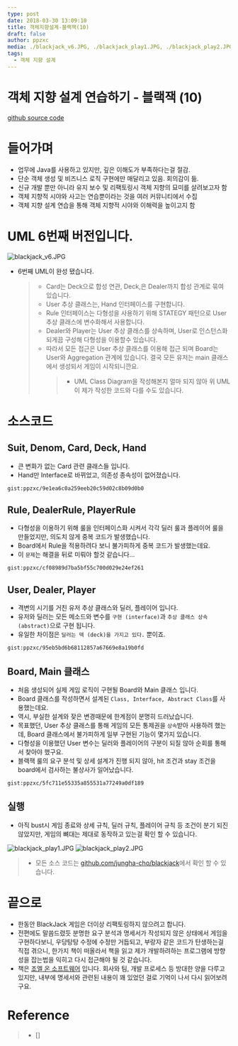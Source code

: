 ```yaml
---
type: post
date: 2018-03-30 13:09:10
title: 객체지향설계-블랙잭(10)
draft: false
author: ppzxc
media: ./blackjack_v6.JPG, ./blackjack_play1.JPG, ./blackjack_play2.JPG
tags:
  - 객체 지향 설계
---
```


# 객체 지향 설계 연습하기 - 블랙잭 (10)

[github source code](https://github.com/JungHa-Cho/BlackJack)

# 들어가며

- 업무에 Java를 사용하고 있지만, 깊은 이해도가 부족하다는걸 절감.
- 단순 객체 생성 및 비즈니스 로직 구현에만 매달리고 있음. 회의감이 듦.
- 신규 개발 뿐만 아니라 유지 보수 및 리팩토링시 객체 지향의 묘미를 살려보고자 함
- 객체 지향적 시야와 사고는 연습뿐이라는 것을 여러 커뮤니티에서 수집
- 객체 지향 설계 연습을 통해 객체 지향적 시야와 이해력을 높이고지 함

# UML 6번째 버전입니다.

![blackjack_v6.JPG](./blackjack_v6.JPG)

- 6번째 UML이 완성 됐습니다.
  > - Card는 Deck으로 합성 연관, Deck,은 Dealer까지 합성 관계로 묶여 있습니다.
  > - User 추상 클래스는, Hand 인터페이스를 구현합니다.
  > - Rule 인터페이스는 다형성을 사용하기 위해 STATEGY 패턴으로 User 추상 클래스에 변수화해서 사용합니다.
  > - Dealer와 Player는 User 추상 클래스를 상속하며, User로 인스턴스화 되게끔 구성해 다형성을 이용할수 있습니다.
  > - 따라서 모든 접근은 User 추상 클래스를 이용해 접근 되며 Board는 User와 Aggregation 관계에 있습니다. 결국 모든 유저는 main 클래스에서 생성되서 게임이 시작되니깐요.
  >   > - UML Class Diagram을 작성해본지 얼마 되지 않아 위 UML이 제가 작성한 코드와 다를 수도 있습니다.

# 소스코드

## Suit, Denom, Card, Deck, Hand

- 큰 변화가 없는 Card 관련 클래스들 입니다.
- Hand만 Interface로 바뀌었고, 의존성 종속성이 없어졌습니다.

`gist:ppzxc/9e1ea6c0a259eeb20c59d02c8b09d0b0`

## Rule, DealerRule, PlayerRule

- 다형성을 이용하기 위해 룰을 인터페이스화 시켜서 각각 딜러 룰과 플레이어 룰을 만들었지만, 의도치 않게 중복 코드가 발생했습니다.
- Board에서 Rule을 적용하려다 보니 불가피하게 중복 코드가 발생했는데요.
- 이 `문제`는 해결을 뒤로 미뤄야 할것 같습니다...

`gist:ppzxc/cf08989d7ba5bf55c700d029e24ef261`

## User, Dealer, Player

- 격변의 시기를 거친 유저 추상 클래스와 딜러, 플레이어 입니다.
- 유저와 딜러는 모든 메소드와 변수를 `구현 (interface)`과 `추상 클래스 상속 (abstract)`으로 구현 됩니다.
- 유일한 차이점은 `딜러는 덱 (deck)을 가지고 있다.` 뿐이죠.

`gist:ppzxc/95eb5bd6b68112857a67669e8a19b0fd`

## Board, Main 클래스

- 처음 생성되어 실제 게임 로직이 구현될 Board와 Main 클래스 입니다.
- Board 클래스를 작성하면서 설계된 `Class, Interface, Abstract Class`를 사용했는데요.
- 역시, 부실한 설계와 잦은 변경때문에 한계점이 분명히 드러났습니다.
- 목표했던, User 추상 클래스를 통해 게임의 모든 통제권을 `상속`받아 사용하려 했는데, Board 클래스에서 불가피하게 일부 구현된 기능이 몇가지 있습니다.
- 다형성을 이용했던 User 변수는 딜러와 플레이어의 구분이 되질 않아 순회를 통해서 찾아야 했구요.
- 블랙잭 룰의 요구 분석 및 상세 설계가 진행 되지 않아, hit 조건과 stay 조건을 board에서 검사하는 불상사가 일어났습니다.

`gist:ppzxc/5fc711e55335a855531a77249a0df189`

## 실행

- 아직 bust시 게임 종료와 상세 규칙, 딜러 규칙, 플레이어 규칙 등 조건이 분기 되진 않았지만, 게임의 뼈대는 제대로 동작하고 있는걸 확인 할 수 있습니다.

![blackjack_play1.JPG](./blackjack_play1.JPG)
![blackjack_play2.JPG](./blackjack_play2.JPG)

> - 모든 소스 코드는 [github.com/jungha-cho/blackjack](https://github.com/JungHa-Cho/BlackJack)에서 확인 할 수 있습니다.

# 끝으로

- 한동안 BlackJack 게임은 더이상 리팩토링하지 않으려고 합니다.
- 전편에도 말씀드렸듯 분명한 요구 분석과 명세서가 작성되지 않은 상태에서 게임을 구현하다보니, 우당탕탕 수정에 수정만 거듭되고, 부랑자 같은 코드가 탄생하는걸 직접 겪으니, 한가지 책이 떠올라서 책을 읽고 제가 개발하려하는 프로그램에 방향성을 잡는법을 익히고 다시 접근해야 될 것 같습니다.
- 책은 [조엘 온 소프트웨어](http://korean.joelonsoftware.com/) 입니다. 회사와 팀, 개발 프로세스 등 방대한 양을 다루고 있지만, 내부에 명세서와 관련된 내용이 꽤 있었던 걸로 기억이 나서 다시 읽어보려구요.

# Reference

> - []
